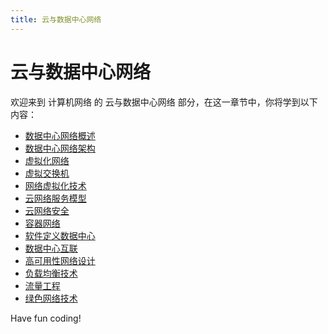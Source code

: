 ```yaml
---
title: 云与数据中心网络
---
```


# 云与数据中心网络

欢迎来到 计算机网络 的 云与数据中心网络 部分，在这一章节中，你将学到以下内容：

- [数据中心网络概述](./0-data-center-network-overview.mdx)
- [数据中心网络架构](./1-data-center-network-architecture.mdx)
- [虚拟化网络](./2-virtualized-network.mdx)
- [虚拟交换机](./3-virtual-switch.mdx)
- [网络虚拟化技术](./4-network-virtualization-technology.mdx)
- [云网络服务模型](./5-cloud-network-service-model.mdx)
- [云网络安全](./6-cloud-cybersecurity.mdx)
- [容器网络](./7-container-network.mdx)
- [软件定义数据中心](./8-software-defined-data-center.mdx)
- [数据中心互联](./9-data-center-interconnection.mdx)
- [高可用性网络设计](./10-high-availability-network-design.mdx)
- [负载均衡技术](./11-load-balancing-technology.mdx)
- [流量工程](./12-traffic-engineering.mdx)
- [绿色网络技术](./13-green-network-technology.mdx)

Have fun coding!